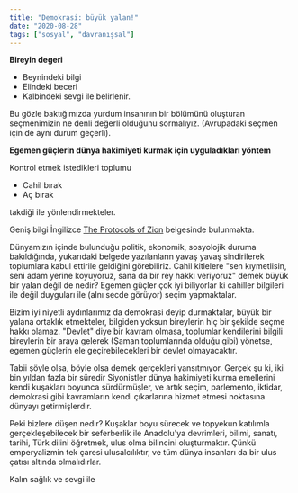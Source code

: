 ```yaml
---
title: "Demokrasi: büyük yalan!"
date: "2020-08-28"
tags: ["sosyal", "davranışsal"]
---
```


**Bireyin degeri**

- Beynindeki bilgi
- Elindeki beceri
- Kalbindeki sevgi ile belirlenir.

Bu gözle baktığımızda yurdum insanının bir bölümünü oluşturan seçmenimizin ne denli değerli olduğunu sormalıyız. (Avrupadaki seçmen için de aynı durum geçerli).

**Egemen güçlerin dünya hakimiyeti kurmak için uyguladıkları yöntem**

Kontrol etmek istedikleri toplumu

- Cahil bırak
- Aç bırak

takdiği ile yönlendirmekteler.

Geniş bilgi İngilizce [The Protocols of Zion](https://www.christianobserver.net/documents/protocols.pdf) belgesinde bulunmakta.

Dünyamızın içinde bulunduğu politik, ekonomik, sosyolojik duruma bakıldığında, yukarıdaki belgede yazılanların yavaş yavaş sindirilerek toplumlara kabul ettirile geldiğini görebiliriz. Cahil kitlelere "sen kıymetlisin, seni adam yerine koyuyoruz, sana da bir rey hakkı veriyoruz" demek büyük bir yalan değil de nedir? Egemen güçler çok iyi biliyorlar ki cahiller bilgileri ile değil duyguları ile (alnı secde görüyor) seçim yapmaktalar.

Bizim iyi niyetli aydınlarımız da demokrasi deyip durmaktalar, büyük bir yalana ortaklık etmekteler, bilgiden yoksun bireylerin hiç bir şekilde seçme hakkı olamaz. "Devlet" diye bir kavram olmasa, toplumlar kendilerini bilgili bireylerin bir araya gelerek (Şaman toplumlarında olduğu gibi) yönetse, egemen güçlerin ele geçirebilecekleri bir devlet olmayacaktır.

Tabii şöyle olsa, böyle olsa demek gerçekleri yansıtmıyor. Gerçek şu ki, iki bin yıldan fazla bir süredir Siyonistler dünya hakimiyeti kurma emellerini kendi kuşakları boyunca sürdürmüşler, ve artık seçim, parlemento, iktidar, demokrasi gibi kavramların kendi çıkarlarına hizmet etmesi noktasına dünyayı getirmişlerdir.

Peki bizlere düşen nedir? Kuşaklar boyu sürecek ve topyekun katılımla gerçekleşebilecek bir seferberlik ile Anadolu'ya devrimleri, bilimi, sanatı, tarihi, Türk dilini öğretmek, ulus olma bilincini oluşturmaktır. Çünkü emperyalizmin tek çaresi ulusalcılıktır, ve tüm dünya insanları da bir ulus çatısı altında olmalıdırlar.

Kalın sağlık ve sevgi ile
